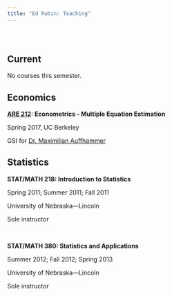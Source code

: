 ```yaml
---
title: "Ed Rubin: Teaching"
---
```


<br>

# {.tabset .tabset-fade}

## Current

No courses this semester.

## Economics

__[ARE 212](https://edrub.in/ARE212): Econometrics - Multiple Equation Estimation__

Spring 2017, UC Berkeley

GSI for [Dr. Maximilian Auffhammer](http://www.auffhammer.com)

## Statistics

__STAT/MATH 218: Introduction to Statistics__

Spring 2011; Summer 2011; Fall 2011

University of Nebraska—Lincoln

Sole instructor

<br>

__STAT/MATH 380: Statistics and Applications__

Summer 2012; Fall 2012; Spring 2013

University of Nebraska—Lincoln

Sole instructor
